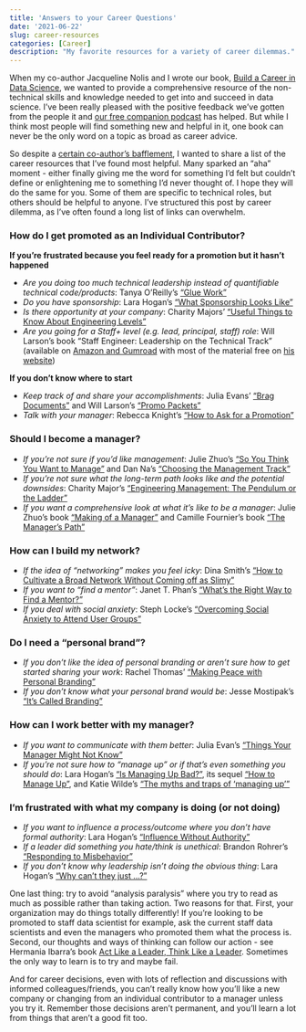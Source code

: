 ```yaml
---
title: 'Answers to your Career Questions'
date: '2021-06-22'
slug: career-resources
categories: [Career]
description: "My favorite resources for a variety of career dilemmas."
---
```


When my co-author Jacqueline Nolis and I wrote our book, [Build a Career in Data Science](https://bestbook.cool), we wanted to provide a comprehensive resource of the non-technical skills and knowledge needed to get into and succeed in data science. I’ve been really pleased with the positive feedback we’ve gotten from the people it and [our free companion podcast](https://podcast.bestbook.cool) has helped. But while I think most people will find something new and helpful in it, one book can never be the only word on a topic as broad as career advice. 

So despite a [certain co-author’s bafflement](https://twitter.com/skyetetra/status/1391820068498001921?s=20), I wanted to share a list of the career resources that I’ve found most helpful. Many sparked an “aha” moment - either finally giving me the word for something I’d felt but couldn’t define or enlightening me to something I’d never thought of. I hope they will do the same for you. Some of them are specific to technical roles, but others should be helpful to anyone. I’ve structured this post by career dilemma, as I’ve often found a long list of links can overwhelm.  

### How do I get promoted as an Individual Contributor?

**If you’re frustrated because you feel ready for a promotion but it hasn’t happened**

  - *Are you doing too much technical leadership instead of quantifiable technical code/products*: Tanya O’Reilly’s [“Glue Work”](https://noidea.dog/glue)
  - *Do you have sponsorship*: Lara Hogan’s [“What Sponsorship Looks Like”](https://larahogan.me/blog/what-sponsorship-looks-like/)
  - *Is there opportunity at your company*: Charity Majors' [“Useful Things to Know About Engineering Levels”](https://charity.wtf/2020/09/14/useful-things-to-know-about-engineering-levels/)
  - *Are you going for a Staff+ level (e.g. lead, principal, staff) role*: Will Larson's book "Staff Engineer: Leadership on the Technical Track" (available on [Amazon and Gumroad](https://staffeng.com/book) with most of the material free on [his website](https://staffeng.com/))
  
**If you don’t know where to start**

  - *Keep track of and share your accomplishments*: Julia Evans' [“Brag Documents”](https://jvns.ca/blog/brag-documents/) and Will Larson's ["Promo Packets"](https://lethain.com/promo-packets/)
  - *Talk with your manager*: Rebecca Knight’s [“How to Ask for a Promotion”](https://hbr.org/2018/01/how-to-ask-for-a-promotion)

### Should I become a manager? 
  - *If you're not sure if you'd like management*: Julie Zhuo's ["So You Think You Want to Manage"](https://medium.com/the-year-of-the-looking-glass/so-you-think-you-want-to-manage-1229723a4501) and Dan Na's ["Choosing the Management Track"](https://blog.danielna.com/choosing-the-management-track/)
  - *If you're not sure what the long-term path looks like and the potential downsides*: Charity Major's ["Engineering Management: The Pendulum or the Ladder"](https://charity.wtf/2019/01/04/engineering-management-the-pendulum-or-the-ladder/)
  - *If you want a comprehensive look at what it's like to be a manager*: Julie Zhuo's book ["Making of a Manager"](https://www.amazon.com/Making-Manager-What-Everyone-Looks/dp/0735219567) and Camille Fournier's book ["The Manager's Path"](https://www.amazon.com/Managers-Path-Leaders-Navigating-Growth/dp/1491973897)

### How can I build my network?

  - *If the idea of “networking” makes you feel icky*: Dina Smith's ["How to Cultivate a Broad Network Without Coming off as Slimy"](https://www.fastcompany.com/90612688/how-to-cultivate-a-broad-network-without-coming-off-as-slimy)
  - *If you want to “find a mentor”*: Janet T. Phan's ["What's the Right Way to Find a Mentor?"](https://hbr.org/2021/03/whats-the-right-way-to-find-a-mentor) 
  - *If you deal with social anxiety*: Steph Locke’s [“Overcoming Social Anxiety to Attend User Groups”](https://itsalocke.com/blog/overcoming-social-anxiety-to-attend-user-groups/)

### Do I need a "personal brand"? 

  - *If you don't like the idea of personal branding or aren't sure how to get started sharing your work*: Rachel Thomas' ["Making Peace with Personal Branding"](https://www.fast.ai/2017/12/18/personal-brand/)
  - *If you don't know what your personal brand would be*: Jesse Mostipak's ["It's Called Branding"](https://www.jessemaegan.com/blog/branding/)

### How can I work better with my manager?

  - *If you want to communicate with them better*: Julia Evan’s [“Things Your Manager Might Not Know”](https://jvns.ca/blog/things-your-manager-might-not-know/)
  - *If you’re not sure how to “manage up” or if that’s even something you should do*: Lara Hogan’s [“Is Managing Up Bad?”](https://larahogan.me/blog/is-managing-up-bad/), its sequel [“How to Manage Up”](https://larahogan.me/blog/how-to-manage-up/), and Katie Wilde's ["The myths and traps of 'managing up'"](https://leaddev.com/communication-relationships/myths-and-traps-managing)

### I’m frustrated with what my company is doing (or not doing)

  - *If you want to influence a process/outcome where you don’t have formal authority*: Lara Hogan’s [“Influence Without Authority”](https://speakerdeck.com/lara/influence-without-authority)
  - *If a leader did something you hate/think is unethical*: Brandon Rohrer’s [“Responding to Misbehavior”](https://e2eml.school/org_response.html)
  - *If you don’t know why leadership isn’t doing the obvious thing*: Lara Hogan’s [“Why can’t they just …?”](https://larahogan.me/blog/why-cant-they-just/)

One last thing: try to avoid “analysis paralysis” where you try to read as much as possible rather than taking action. Two reasons for that. First, your organization may do things totally differently! If you’re looking to be promoted to staff data scientist for example, ask the current staff data scientists and even the managers who promoted them what the process is. Second, our thoughts and ways of thinking can follow our action - see Hermania Ibarra’s book [Act Like a Leader, Think Like a Leader](https://www.amazon.com/Act-Like-Leader-Think/dp/1422184129/). Sometimes the only way to learn is to try and maybe fail. 

And for career decisions, even with lots of reflection and discussions with informed colleagues/friends, you can't really know how you'll like a new company or changing from an individual contributor to a manager unless you try it. Remember those decisions aren't permanent, and you'll learn a lot from things that aren't a good fit too. 